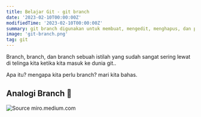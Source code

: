 ```yaml
---
title: Belajar Git - git branch
date: '2023-02-10T00:00:00Z'
modifiedTime: '2023-02-10T00:00:00Z'
summary: git branch digunakan untuk membuat, mengedit, menghapus, dan pindah antar branch
image: 'git-branch.png'
tag: git
---
```


Branch, branch, dan branch sebuah istilah yang sudah sangat sering lewat di telinga kita ketika kita masuk ke dunia git..

Apa itu? mengapa kita perlu branch? mari kita bahas.

## Analogi Branch 🌴

![Source miro.medium.com](https://miro.medium.com/max/552/1*PiduCtSA7kMwdPiMZo1nHw.jpeg 'Source miro.medium.com')


